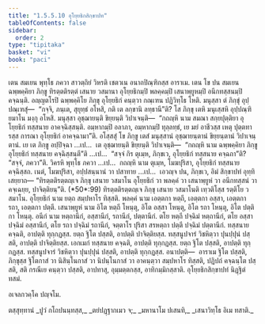 ```yaml
---
title: "1.5.5.10 อุโยฺยธิกสิกฺขาปท"
tableOfContents: false
sidebar:
  order: 2
type: "tipitaka"
basket: "vi"
book: "paci"
---
```



<DynamicBreadcrumb />

<Division number="322" book="paci">

<Paragraph number="1005" book="paci">
เตน สมเยน พุทฺโธ ภควา สาวตฺถิยํ วิหรติ เชตวเน อนาถปิณฺฑิกสฺส อาราเม. เตน โข ปน สมเยน ฉพฺพคฺคิยา ภิกฺขู ทิรตฺตติรตฺตํ เสนาย วสมานา อุโยฺยธิกมฺปิ พลคฺคมฺปิ เสนาพฺยูหมฺปิ อนีกทสฺสนมฺปิ คจฺฉนฺติ. อญฺญตโรปิ ฉพฺพคฺคิโย ภิกฺขุ อุโยฺยธิกํ คนฺตฺวา กณฺเฑน ปฏิวิทฺโธ โหติ. มนุสฺสา ตํ ภิกฺขุํ อุปฺปณฺเฑสุํ—  “กจฺจิ, ภนฺเต, สุยุทฺธํ อโหสิ, กติ เต ลกฺขานิ ลทฺธานี”ติ? โส ภิกฺขุ เตหิ มนุเสฺสหิ อุปฺปณฺฑิยมาโน มงฺกุ อโหสิ. มนุสฺสา อุชฺฌายนฺติ ขิยฺยนฺติ วิปาเจนฺติ—  “กถญฺหิ นาม สมณา สกฺยปุตฺติยา อุโยฺยธิกํ ทสฺสนาย อาคจฺฉิสฺสนฺติ. อมฺหากมฺปิ อลาภา, อมฺหากมฺปิ ทุลฺลทฺธํ, เย มยํ อาชีวสฺส เหตุ ปุตฺตทารสฺส การณา อุโยฺยธิกํ อาคจฺฉามา”ติ.
</Paragraph>

<Paragraph number="1006" book="paci">
อโสฺสสุํ โข ภิกฺขู เตสํ มนุสฺสานํ อุชฺฌายนฺตานํ ขิยฺยนฺตานํ วิปาเจนฺตานํ. เย เต ภิกฺขู อปฺปิจฺฉา …เป…  เต อุชฺฌายนฺติ ขิยฺยนฺติ วิปาเจนฺติ—  “กถญฺหิ นาม ฉพฺพคฺคิยา ภิกฺขู อุโยฺยธิกํ ทสฺสนาย คจฺฉิสฺสนฺตี”ติ …เป…  “สจฺจํ กิร ตุเมฺห, ภิกฺขเว, อุโยฺยธิกํ ทสฺสนาย คจฺฉถา”ติ? “สจฺจํ, ภควา”ติ. วิครหิ พุทฺโธ ภควา …เป…  กถญฺหิ นาม ตุเมฺห, โมฆปุริสา, อุโยฺยธิกํ ทสฺสนาย คจฺฉิสฺสถ. เนตํ, โมฆปุริสา, อปฺปสนฺนานํ วา ปสาทาย …เป…  เอวญฺจ ปน, ภิกฺขเว, อิมํ สิกฺขาปทํ อุทฺทิเสยฺยาถ—
</Paragraph>

</Division>
<Division number="323" book="paci">

<Paragraph number="1007" book="paci">
<Emphasis>“ทิรตฺตติรตฺตญฺเจ ภิกฺขุ เสนาย วสมาโน อุโยฺยธิกํ วา พลคฺคํ วา เสนาพฺยูหํ วา อนีกทสฺสนํ วา คจฺเฉยฺย, ปาจิตฺติยนฺ”</Emphasis>ติ. (*50*:<Emphasis>99</Emphasis>)
</Paragraph>

</Division>
<Division number="324" book="paci">

<Paragraph number="1008" book="paci">
<Emphasis>ทิรตฺตติรตฺตญฺเจ ภิกฺขุ เสนาย วสมาโน</Emphasis>ติ เทฺวติโสฺส รตฺติโย วสมาโน.
</Paragraph>

<Paragraph number="1009" book="paci">
<Emphasis>อุโยฺยธิกํ</Emphasis> นาม ยตฺถ สมฺปหาโร ทิสฺสติ.
</Paragraph>

<Paragraph number="1010" book="paci">
<Emphasis>พลคฺคํ</Emphasis> นาม เอตฺตกา หตฺถี, เอตฺตกา อสฺสา, เอตฺตกา รถา, เอตฺตกา ปตฺตี.
</Paragraph>

<Paragraph number="1011" book="paci">
<Emphasis>เสนาพฺยูหํ</Emphasis> นาม อิโต หตฺถี โหนฺตุ, อิโต อสฺสา โหนฺตุ, อิโต รถา โหนฺตุ, อิโต ปตฺติกา โหนฺตุ.
</Paragraph>

<Paragraph number="1012" book="paci">
<Emphasis>อนีกํ</Emphasis> นาม หตฺถานีกํ, อสฺสานีกํ, รถานีกํ, ปตฺตานีกํ. ตโย หตฺถี ปจฺฉิมํ หตฺถานีกํ, ตโย อสฺสา ปจฺฉิมํ อสฺสานีกํ, ตโย รถา ปจฺฉิมํ รถานีกํ, จตฺตาโร ปุริสา สรหตฺถา ปตฺตี ปจฺฉิมํ ปตฺตานีกํ. ทสฺสนาย คจฺฉติ, อาปตฺติ ทุกฺกฏสฺส. ยตฺถ ฐิโต ปสฺสติ, อาปตฺติ ปาจิตฺติยสฺส. ทสฺสนูปจารํ วิชหิตฺวา ปุนปฺปุนํ ปสฺสติ, อาปตฺติ ปาจิตฺติยสฺส.
</Paragraph>

<Paragraph number="1013" book="paci">
เอกเมกํ ทสฺสนาย คจฺฉติ, อาปตฺติ ทุกฺกฏสฺส. ยตฺถ ฐิโต ปสฺสติ, อาปตฺติ ทุกฺกฏสฺส. ทสฺสนูปจารํ วิชหิตฺวา ปุนปฺปุนํ ปสฺสติ, อาปตฺติ ทุกฺกฏสฺส.
</Paragraph>

</Division>
<Division number="325" book="paci">

<Paragraph number="1014" book="paci">
อนาปตฺติ—  อาราเม ฐิโต ปสฺสติ, ภิกฺขุสฺส ฐิโตกาสํ วา นิสินฺโนกาสํ วา นิปนฺโนกาสํ วา อาคนฺตฺวา สมฺปหาโร ทิสฺสติ, ปฏิปถํ คจฺฉนฺโต ปสฺสติ, สติ กรณีเย คนฺตฺวา ปสฺสติ, อาปทาสุ, อุมฺมตฺตกสฺส, อาทิกมฺมิกสฺสาติ.

</Paragraph>
</Division>

<Paragraph number="1015" type="center" book="paci">
อุโยฺยธิกสิกฺขาปทํ นิฏฺฐิตํ ทสมํ.

  
อเจลกวคฺโค ปญฺจโม.



</Paragraph>

<Paragraph number="1016" type="center" book="paci">
ตสฺสุทฺทานํ


</Paragraph>

<Paragraph number="1017" type="verses" book="paci">
_ปูวํ กโถปนนฺทสฺส,_  
_ตยํปฏฺฐากเมว จ;_  
_มหานาโม ปเสนทิ,_  
_เสนาวิทฺโธ อิเม ทสาติ._
</Paragraph>
